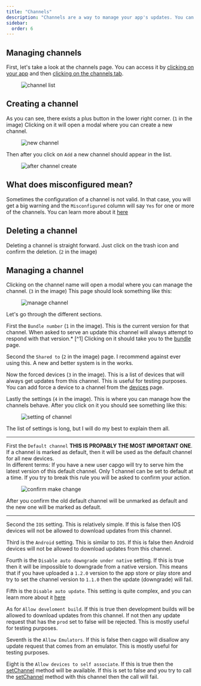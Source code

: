 ```yaml
---
title: "Channels"
description: "Channels are a way to manage your app's updates. You can have multiple channels and each channel can have multiple versions. This allows you to have multiple versions of your app in production at the same time."
sidebar:
  order: 6
---
```


## Managing channels

First, let's take a look at the channels page. You can access it by [clicking on your app](/docs/webapp/main-page) and then [clicking on the channels tab](/docs/webapp/main-app-page).


<figure><img src="/channels.webp" alt="channel list" /><figcaption></figcaption></figure>

## Creating a channel

As you can see, there exists a plus button in the lower right corner. (`1` in the image) Clicking on it will open a modal where you can create a new channel.
<figure><img style="margin-left: auto; margin-right: auto" src="/new_channel_modal.webp" alt="new channel" /><figcaption></figcaption></figure>

Then after you click on `Add` a new channel should appear in the list.
<figure><img src="/post-channel-create.webp" alt="after channel create" /><figcaption></figcaption></figure>

## What does misconfigured mean?
Sometimes the configuration of a channel is not valid. In that case, you will get a big warning and the `Misconfigured` column will say `Yes` for one or more of the channels.
You can learn more about it [here](/docs/cli/commands/#disable-updates-strategy)

## Deleting a channel

Deleting a channel is straight forward. Just click on the trash icon and confirm the deletion. (`2` in the image)

## Managing a channel

Clicking on the channel name will open a modal where you can manage the channel. (`3` in the image)
This page should look something like this:

<figure><img src="/manage_channel_main.webp" alt="manage channel" /><figcaption></figcaption></figure>

Let's go through the different sections.

First the `Bundle number` (`1` in the image). This is the current version for that channel. When asked to serve an update this channel will always attempt to respond with that version.* [^1]
Clicking on it should take you to the [bundle](/docs/webapp/bundles/) page.

Second the `Shared to` (`2` in the image) page. I recommend against ever using this. A new and better system is in the works.

Now the forced devices (`3` in the image). This is a list of devices that will always get updates from this channel. This is useful for testing purposes. You can add force a device to a channel from the [devices](/docs/webapp/devices/) page.

Lastly the settings (`4` in the image). This is where you can manage how the channels behave.
After you click on it you should see something like this:

<figure><img src="/channel_settings.webp" alt="setting of channel" /><figcaption></figcaption></figure>

The list of settings is long, but I will do my best to explain them all.

---
First the `Default channel` **THIS IS PROPABLY THE MOST IMPORTANT ONE**.\
If a channel is marked as default, then it will be used as the default channel for all new devices.\
In different terms: If you have a new user capgo will try to serve him the latest version of this default channel.
Only 1 channel can be set to default at a time. If you try to break this rule you will be asked to confirm your action.

<figure><img style="margin-left: auto; margin-right: auto" src="/confirm-make-default.webp" alt="confirm make change" /><figcaption></figcaption></figure>

After you confirm the old default channel will be unmarked as default and the new one will be marked as default.

---
Second the `IOS` setting. This is relatively simple. If this is false then IOS devices will not be allowed to download updates from this channel.

Third is the `Android` setting. This is similar to `IOS`. If this is false then Android devices will not be allowed to download updates from this channel.

Fourth is the `Disable auto downgrade under native` setting. If this is true then it will be impossible to downgrade from a native version. This means that if you have uploaded a `1.2.0` version to the app store or play store and try to set the channel version to `1.1.0` then the update (downgrade) will fail.

Fifth is the `Disable auto update`. This setting is quite complex, and you can learn more about it [here](/docs/cli/commands/#disable-updates-strategy)

As for `Allow develoment build`. If this is true then development builds will be allowed to download updates from this channel. If not then any update request that has the `prod` set to false will be rejected. This is mostly useful for testing purposes.

Seventh is the `Allow Emulators`. If this is false then cagpo will disallow any update request that comes from an emulator. This is mostly useful for testing purposes.

Eight is the `Allow devices to self associate`. If this is true then the [setChannel](/docs/plugin/api/#setchannel) method will be available. If this is set to false and you try to call the [setChannel](/docs/plugin/api/#setchannel) method with this channel then the call will fail.
